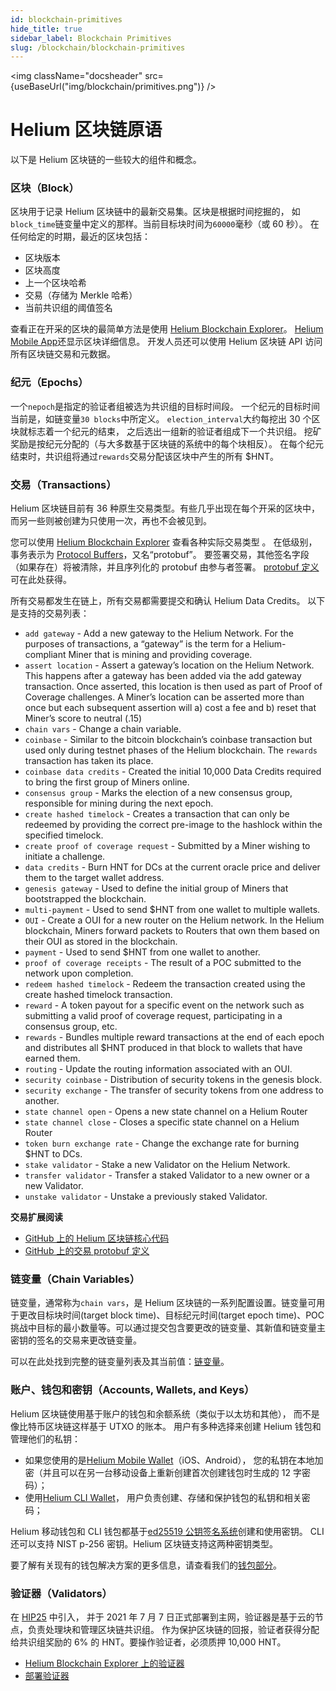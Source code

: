 ```yaml
---
id: blockchain-primitives
hide_title: true
sidebar_label: Blockchain Primitives
slug: /blockchain/blockchain-primitives
---
```



<img className="docsheader" src={useBaseUrl("img/blockchain/primitives.png")} />

# Helium 区块链原语

以下是 Helium 区块链的一些较大的组件和概念。

### 区块（Block）

区块用于记录 Helium 区块链中的最新交易集。区块是根据时间挖掘的，
如`block_time`链变量中定义的那样。当前目标块时间为`60000`毫秒（或 60 秒）。
在任何给定的时期，最近的区块包括：

- 区块版本
- 区块高度
- 上一个区块哈希
- 交易（存储为 Merkle 哈希）
- 当前共识组的阈值签名

查看正在开采的区块的最简单方法是使用 [Helium Blockchain Explorer](https://explorer.helium.com/)。
[Helium Mobile App](https://helium.com/app)还显示区块详细信息。
开发人员还可以使用 Helium 区块链 API 访问所有区块链交易和元数据。

### 纪元（Epochs）

一个`nepoch`是指定的验证者组被选为共识组的目标时间段。
一个纪元的目标时间当前是，如链变量`30 blocks`中所定义。
`election_interval`大约每挖出 30 个区块就标志着一个纪元的结束，
之后选出一组新的验证者组成下一个共识组。
挖矿奖励是按纪元分配的（与大多数基于区块链的系统中的每个块相反）。
在每个纪元结束时，共识组将通过`rewards`交易分配该区块中产生的所有 $HNT。


### 交易（Transactions）

Helium 区块链目前有 36 种原生交易类型。有些几乎出现在每个开采的区块中，
而另一些则被创建为只使用一次，再也不会被见到。

您可以使用 [Helium Blockchain Explorer](https://explorer.helium.com/) 查看各种实际交易类型 。
在低级别，事务表示为 [Protocol Buffers](https://developers.google.com/protocol-buffers)，又名“protobuf”。
要签署交易，其他签名字段（如果存在）将被清除，并且序列化的 protobuf 由参与者签署。
[protobuf 定义](https://github.com/helium/proto)可在此处获得。


所有交易都发生在链上，所有交易都需要提交和确认 Helium Data Credits。
以下是支持的交易列表：

- `add gateway` - Add a new gateway to the Helium Network. For the purposes of
  transactions, a “gateway” is the term for a Helium-compliant Miner that is
  mining and providing coverage.
- `assert location` - Assert a gateway’s location on the Helium Network. This
  happens after a gateway has been added via the add gateway transaction. Once
  asserted, this location is then used as part of Proof of Coverage challenges.
  A Miner’s location can be asserted more than once but each subsequent
  assertion will a) cost a fee and b) reset that Miner’s score to neutral (.15)
- `chain vars` - Change a chain variable.
- `coinbase` - Similar to the bitcoin blockchain’s coinbase transaction but used
  only during testnet phases of the Helium blockchain. The `rewards` transaction
  has taken its place.
- `coinbase data credits` - Created the initial 10,000 Data Credits required to
  bring the first group of Miners online.
- `consensus group` - Marks the election of a new consensus group, responsible
  for mining during the next epoch.
- `create hashed timelock` - Creates a transaction that can only be redeemed by
  providing the correct pre-image to the hashlock within the specified timelock.
- `create proof of coverage request` - Submitted by a Miner wishing to initiate
  a challenge.
- `data credits` - Burn HNT for DCs at the current oracle price and deliver them
  to the target wallet address.
- `genesis gateway` - Used to define the initial group of Miners that
  bootstrapped the blockchain.
- `multi-payment` - Used to send $HNT from one wallet to multiple wallets.
- `OUI` - Create a OUI for a new router on the Helium network. In the Helium
  blockchain, Miners forward packets to Routers that own them based on their OUI
  as stored in the blockchain.
- `payment` - Used to send $HNT from one wallet to another.
- `proof of coverage receipts` - The result of a POC submitted to the network
  upon completion.
- `redeem hashed timelock` - Redeem the transaction created using the create
  hashed timelock transaction.
- `reward` - A token payout for a specific event on the network such as
  submitting a valid proof of coverage request, participating in a consensus
  group, etc.
- `rewards` - Bundles multiple reward transactions at the end of each epoch and
  distributes all $HNT produced in that block to wallets that have earned them.
- `routing` - Update the routing information associated with an OUI.
- `security coinbase` - Distribution of security tokens in the genesis block.
- `security exchange` - The transfer of security tokens from one address to
  another.
- `state channel open` - Opens a new state channel on a Helium Router
- `state channel close` - Closes a specific state channel on a Helium Router
- `token burn exchange rate` - Change the exchange rate for burning $HNT to DCs.
- `stake validator` - Stake a new Validator on the Helium Network.
- `transfer validator` - Transfer a staked Validator to a new owner or a new Validator.
- `unstake validator` - Unstake a previously staked Validator.

**交易扩展阅读**

- [GitHub 上的 Helium 区块链核心代码](https://github.com/helium/blockchain-core)
- [GitHub 上的交易 protobuf 定义](https://github.com/helium/proto)

### 链变量（Chain Variables）

链变量，通常称为`chain vars`，是 Helium 区块链的一系列配置设置。链变量可用于更改目标块时间(target block time)、目标纪元时间(target epoch time)、POC 挑战中目标的最小数量等。可以通过提交包含要更改的链变量、其新值和链变量主密钥的签名的交易来更改链变量。

可以在此处找到完整的链变量列表及其当前值：[链变量](https://helium.plus/chain-vars)。

### 账户、钱包和密钥（Accounts, Wallets, and Keys）

Helium 区块链使用基于账户的钱包和余额系统（类似于以太坊和其他），
而不是像比特币区块链这样基于 UTXO 的账本。
用户有多种选择来创建 Helium 钱包和管理他们的私钥：

- 如果您使用的是[Helium Mobile Wallet](https://helium.com/app)（iOS、Android），
  您的私钥在本地加密（并且可以在另一台移动设备上重新创建首次创建钱包时生成的 12 字密码）；
- 使用[Helium CLI Wallet](https://github.com/helium/helium-wallet-rs)，
  用户负责创建、存储和保护钱包的私钥和相关密码；

Helium 移动钱包和 CLI 钱包都基于[ed25519 公钥签名系统](https://ed25519.cr.yp.to/)创建和使用密钥。
CLI 还可以支持 NIST p-256 密钥。Helium 区块链支持这两种密钥类型。

要了解有关现有的钱包解决方案的更多信息，请查看我们的[钱包部分](/wallets)。

### 验证器（Validators） 

在 [HIP25](https://github.com/helium/HIP/blob/master/0025-validators.md) 中引入，
并于 2021 年 7 月 7 日正式部署到主网，验证器是基于云的节点，负责处理块和管理区块链共识组。
作为保护区块链的回报，验证者获得分配给共识组奖励的 6% 的 HNT。要操作验证者，必须质押 10,000 HNT。

* [Helium Blockchain Explorer 上的验证器](https://explorer.helium.com/validators)
* [部署验证器](/mine-hnt/validators)




